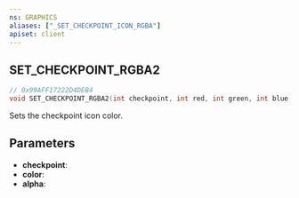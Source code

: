 ```yaml
---
ns: GRAPHICS
aliases: ["_SET_CHECKPOINT_ICON_RGBA"]
apiset: client
---
```

## SET_CHECKPOINT_RGBA2

```c
// 0x99AFF17222D4DEB4
void SET_CHECKPOINT_RGBA2(int checkpoint, int red, int green, int blue, int alpha);
```

Sets the checkpoint icon color.

## Parameters
* **checkpoint**:
* **color**:
* **alpha**: